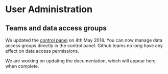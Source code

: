 # User Administration

## Teams and data access groups

We updated the [control panel](http://cpanel-master.services.alpha.mojanalytics.xyz/) on 4th May 2018.  You can now manage data access groups directly in the control panel.  Github teams no long have any effect on data access permissions.

We are working on updating the documentation, which will appear here when complete.
